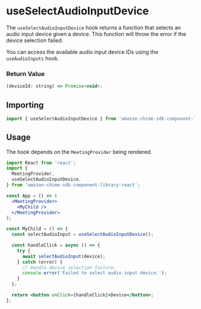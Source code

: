 <Meta title="SDK Hooks/useSelectAudioInputDevice" />

# useSelectAudioInputDevice

The `useSelectAudioInputDevice` hook returns a function that selects an audio input device given a device. This function will throw the error if the device selection failed.

You can access the available audio input device IDs using the `useAudioInputs` hook.

### Return Value

```javascript
(deviceId: string) => Promise<void>;
```

## Importing

```javascript
import { useSelectAudioInputDevice } from 'amazon-chime-sdk-component-library-react';
```

## Usage

The hook depends on the `MeetingProvider` being rendered.

```jsx
import React from 'react';
import {
  MeetingProvider,
  useSelectAudioInputDevice,
} from 'amazon-chime-sdk-component-library-react';

const App = () => (
  <MeetingProvider>
    <MyChild />
  </MeetingProvider>
);

const MyChild = () => {
  const selectAudioInput = useSelectAudioInputDevice();

  const handleClick = async () => {
    try {
      await selectAudioInput(device);
    } catch (error) {
      // Handle device selection failure.
      console.error('Failed to select audio input device.');
    }
  };

  return <button onClick={handleClick}>Device</button>;
};
```
